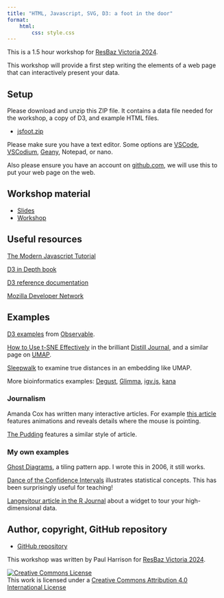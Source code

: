 ```yaml
---
title: "HTML, Javascript, SVG, D3: a foot in the door"
format:
    html:
        css: style.css
---
```


This is a 1.5 hour workshop for [ResBaz Victoria 2024](https://resbaz.github.io/resbazvic2024/).

This workshop will provide a first step writing the elements of a web page that can interactively present your data.

## Setup

Please download and unzip this ZIP file. It contains a data file needed for the workshop, a copy of D3, and example HTML files.

* [jsfoot.zip](jsfoot.zip)

Please make sure you have a text editor. Some options are [VSCode](https://code.visualstudio.com/), [VSCodium](https://vscodium.com/), [Geany](https://www.geany.org/), Notepad, or nano. 

Also please ensure you have an account on [github.com](https://github.com), we will use this to put your web page on the web.

## Workshop material

* [Slides](slides.html)
* [Workshop](workshop.html)

## Useful resources

[The Modern Javascript Tutorial](https://javascript.info/)

[D3 in Depth book](https://www.d3indepth.com/)

[D3 reference documentation](https://d3js.org/getting-started)

[Mozilla Developer Network](https://developer.mozilla.org/en-US/)


## Examples

[D3 examples](https://observablehq.com/@d3/gallery) from [Observable](https://observablehq.com/).

[How to Use t-SNE Effectively](https://distill.pub/2016/misread-tsne/) in the brilliant [Distill Journal](https://distill.pub/), and a similar page on [UMAP](https://pair-code.github.io/understanding-umap/).

[Sleepwalk](https://anders-biostat.github.io/sleepwalk/) to examine true distances in an embedding like UMAP.

More bioinformatics examples: [Degust](https://degust.erc.monash.edu/degust/compare.html?code=example#/), [Glimma](https://www.bioconductor.org/packages/release/bioc/vignettes/Glimma/inst/doc/limma_edger.html), [igv.js](https://igv.org/web/release/3.0.8/examples/cram-vcf.html), [kana](https://www.kanaverse.org/kana/)


### Journalism

Amanda Cox has written many interactive articles. For example [this article](https://www.nytimes.com/interactive/2016/06/10/upshot/voting-habits-turnout-partisanship.html?searchResultPosition=9) features animations and reveals details where the mouse is pointing.

[The Pudding](https://pudding.cool/) features a similar style of article.


### My own examples

[Ghost Diagrams](https://logarithmic.net/ghost.xhtml), a tiling pattern app. I wrote this in 2006, it still works.

[Dance of the Confidence Intervals](https://logarithmic.net/2017/dance/) illustrates statistical concepts. This has been surprisingly useful for teaching!

[Langevitour article in the R Journal](https://doi.org/10.32614/RJ-2023-046) about a widget to tour your high-dimensional data.


## Author, copyright, GitHub repository

* [GitHub repository](https://github.com/pfh/jsfoot)

This workshop was written by Paul Harrison for [ResBaz Victoria 2024](https://resbaz.github.io/resbazvic2024/).

<a rel="license" href="http://creativecommons.org/licenses/by/4.0/"><img alt="Creative Commons License" style="border-width:0" src="figures/CC-BY.png" /></a><br />This work is licensed under a <a rel="license" href="http://creativecommons.org/licenses/by/4.0/">Creative Commons Attribution 4.0 International License</a>